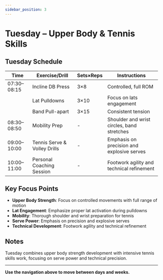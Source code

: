 ```yaml
---
sidebar_position: 3
---
```



<WorkoutNav weekNumber={2} />

# Tuesday – Upper Body & Tennis Skills

## Tuesday Schedule

| Time | Exercise/Drill | Sets×Reps | Instructions |
|------|---------------|-----------|--------------|
| 07:30–08:15 | Incline DB Press | 3×8 | Controlled, full ROM |
| | Lat Pulldowns | 3×10 | Focus on lats engagement |
| | Band Pull-apart | 3×15 | Consistent tension |
| 08:30–08:50 | Mobility Prep | - | Shoulder and wrist circles, band stretches |
| 09:00–10:00 | Tennis Serve & Volley Drills | - | Emphasis on precision and explosive serves |
| 10:00–11:00 | Personal Coaching Session | - | Footwork agility and technical refinement |

## Key Focus Points

- **Upper Body Strength**: Focus on controlled movements with full range of motion
- **Lat Engagement**: Emphasize proper lat activation during pulldowns
- **Mobility**: Thorough shoulder and wrist preparation for tennis
- **Serve Power**: Emphasis on precision and explosive serves
- **Technical Development**: Footwork agility and technical refinement

## Notes

Tuesday combines upper body strength development with intensive tennis skills work, focusing on serve power and technical precision.

---

**Use the navigation above to move between days and weeks.**
